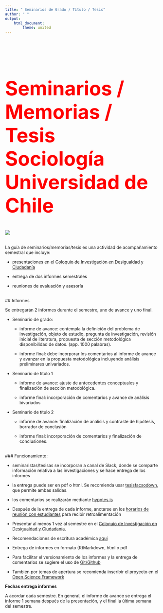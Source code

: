 ```yaml
---
title: " Seminarios de Grado / Título / Tesis"
author: " "
output:
    html_document:
        theme: united
---
```


<br/>
<br/>

<b>
<font color="red" size=6>

# Seminarios / Memorias / Tesis Sociología Universidad de Chile

![](images/dinosour.jpg)

</b>
</font>

La guía de seminarios/memorias/tesis es una actividad de acompañamiento semestral que incluye:

- presentaciones en el [Coloquio de Investigación en Desigualdad y Ciudadanía](coloquio-inv-2021)

- entrega de dos informes semestrales

- reuniones de evaluación y asesoría

<br>
## Informes

Se entregarán 2 informes durante el semestre, uno de avance y uno final.

- Seminario de grado:

  - informe de avance: contempla la definición del problema de investigación, objeto de estudio, pregunta de investigación, revisión inicial de literatura, propuesta de sección metodológica disponibilidad de datos. (app. 1000 palabras).

  - informe final: debe incorporar los comentarios al informe de avance y avanzar en la propuesta metodológica incluyendo análisis preliminares univariados.

- Seminario de título 1

  - informe de avance: ajuste de antecedentes conceptuales y finalización de sección metodológica.

  - informe final: incorporación de comentarios y avance de análisis bivariados

- Seminario de título 2

  - informe de avance: finalización de análisis y contraste de hipótesis, borrador de conclusión

  - informe final: incorporación de comentarios y finalización de conclusiones.

<br>
### Funcionamiento:

- seminaristas/tesisas se incorporan a canal de Slack, donde se comparte información relativa a las investigaciones y se hace entrega de los informes

- la entrega puede ser en pdf o html. Se recomienda usar [tesisfacsodown](https://juancarloscastillo.github.io/tesisfacsodown/), que permite ambas salidas.

- los comentarios se realizarán mediante [hypotes.is](https://hypothes.is/)

- Después de la entrega de cada informe, anotarse en los [horarios de reunión con estudiantes](contact.html) para recibir retroalimentación

- Presentar al menos 1 vez al semestre en el [Coloquio de Investigación en Desigualdad y Ciudadanía.](coloqui-inv.html)

- Recomendaciones de escritura académica [aquí](http://bit.ly/2e4rKiK)

- Entrega de informes en formato (R)Markdown, html o pdf

- Para facilitar el versionamiento de los informes y la entrega de comentarios se sugiere el uso de [Git/Github](https://github.com/)

- También por temas de apertura se recomienda inscribir el proyecto en el [Open Science Framework](https://osf.io/)

**Fechas entrega informes**

A acordar cada semestre. En general, el informe de avance se entrega el informe 1 semana después de la presentación, y el final la última semana del semestre.


<br>

